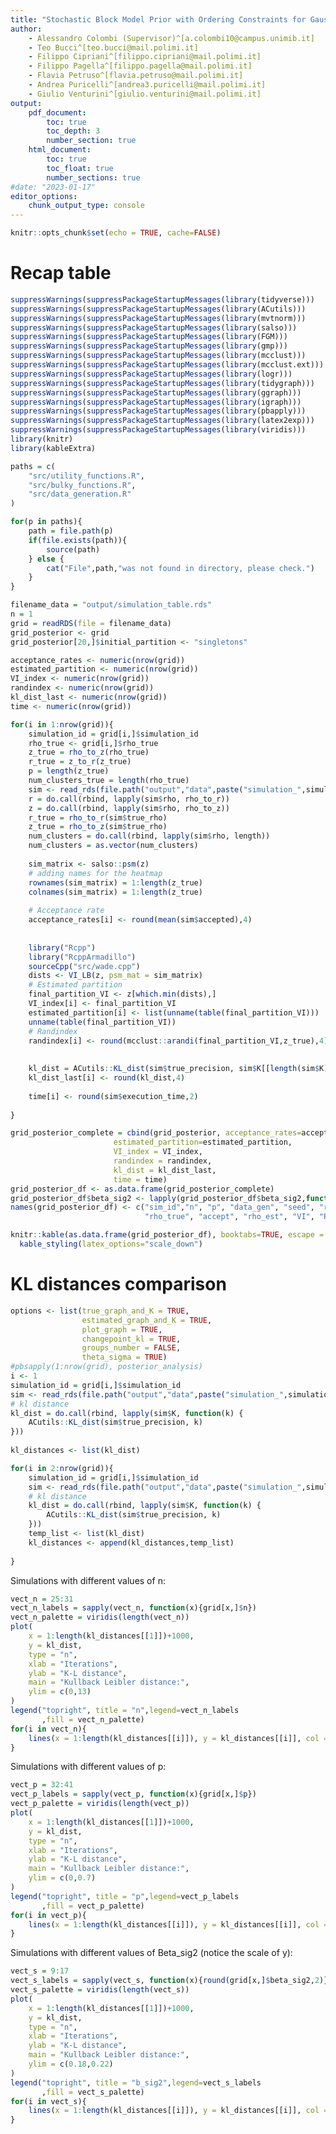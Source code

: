 ```yaml
---
title: "Stochastic Block Model Prior with Ordering Constraints for Gaussian Graphical Models"
author:
    - Alessandro Colombi (Supervisor)^[a.colombi10@campus.unimib.it]
    - Teo Bucci^[teo.bucci@mail.polimi.it]
    - Filippo Cipriani^[filippo.cipriani@mail.polimi.it]
    - Filippo Pagella^[filippo.pagella@mail.polimi.it]
    - Flavia Petruso^[flavia.petruso@mail.polimi.it]
    - Andrea Puricelli^[andrea3.puricelli@mail.polimi.it]
    - Giulio Venturini^[giulio.venturini@mail.polimi.it]
output:
    pdf_document:
        toc: true
        toc_depth: 3
        number_section: true
    html_document:
        toc: true
        toc_float: true
        number_sections: true
#date: "2023-01-17"
editor_options:
    chunk_output_type: console
---
```


```r
knitr::opts_chunk$set(echo = TRUE, cache=FALSE)
```
\newpage

# Recap table

```r
suppressWarnings(suppressPackageStartupMessages(library(tidyverse)))
suppressWarnings(suppressPackageStartupMessages(library(ACutils)))
suppressWarnings(suppressPackageStartupMessages(library(mvtnorm)))
suppressWarnings(suppressPackageStartupMessages(library(salso)))
suppressWarnings(suppressPackageStartupMessages(library(FGM)))
suppressWarnings(suppressPackageStartupMessages(library(gmp)))
suppressWarnings(suppressPackageStartupMessages(library(mcclust)))
suppressWarnings(suppressPackageStartupMessages(library(mcclust.ext)))
suppressWarnings(suppressPackageStartupMessages(library(logr)))
suppressWarnings(suppressPackageStartupMessages(library(tidygraph)))
suppressWarnings(suppressPackageStartupMessages(library(ggraph)))
suppressWarnings(suppressPackageStartupMessages(library(igraph)))
suppressWarnings(suppressPackageStartupMessages(library(pbapply)))
suppressWarnings(suppressPackageStartupMessages(library(latex2exp)))
suppressWarnings(suppressPackageStartupMessages(library(viridis)))
library(knitr)
library(kableExtra)
```
```r
paths = c(
    "src/utility_functions.R",
    "src/bulky_functions.R",
    "src/data_generation.R"
)

for(p in paths){
    path = file.path(p)
    if(file.exists(path)){
        source(path)
    } else {
        cat("File",path,"was not found in directory, please check.")
    }
}
```


```r
filename_data = "output/simulation_table.rds"
n = 1
grid = readRDS(file = filename_data)
grid_posterior <- grid
grid_posterior[20,]$initial_partition <- "singletons"

acceptance_rates <- numeric(nrow(grid))
estimated_partition <- numeric(nrow(grid))
VI_index <- numeric(nrow(grid))
randindex <- numeric(nrow(grid))
kl_dist_last <- numeric(nrow(grid))
time <- numeric(nrow(grid))

for(i in 1:nrow(grid)){
    simulation_id = grid[i,]$simulation_id
    rho_true <- grid[i,]$rho_true
    z_true = rho_to_z(rho_true)
    r_true = z_to_r(z_true)
    p = length(z_true)
    num_clusters_true = length(rho_true)
    sim <- read_rds(file.path("output","data",paste("simulation_",simulation_id,".rds",sep="")))
    r = do.call(rbind, lapply(sim$rho, rho_to_r))
    z = do.call(rbind, lapply(sim$rho, rho_to_z))
    r_true = rho_to_r(sim$true_rho)
    z_true = rho_to_z(sim$true_rho)
    num_clusters = do.call(rbind, lapply(sim$rho, length))
    num_clusters = as.vector(num_clusters)
    
    sim_matrix <- salso::psm(z)
    # adding names for the heatmap
    rownames(sim_matrix) = 1:length(z_true)
    colnames(sim_matrix) = 1:length(z_true)
   
    # Acceptance rate
    acceptance_rates[i] <- round(mean(sim$accepted),4)
    
    
    library("Rcpp")
    library("RcppArmadillo")
    sourceCpp("src/wade.cpp")
    dists <- VI_LB(z, psm_mat = sim_matrix)
    # Estimated partition
    final_partition_VI <- z[which.min(dists),]
    VI_index[i] <- final_partition_VI
    estimated_partition[i] <- list(unname(table(final_partition_VI)))
    unname(table(final_partition_VI))
    # Randindex
    randindex[i] <- round(mcclust::arandi(final_partition_VI,z_true),4)
    
   
    kl_dist = ACutils::KL_dist(sim$true_precision, sim$K[[length(sim$K)]])
    kl_dist_last[i] <- round(kl_dist,4)
    
    time[i] <- round(sim$execution_time,2)
   
}


```

```r
grid_posterior_complete = cbind(grid_posterior, acceptance_rates=acceptance_rates,
                       estimated_partition=estimated_partition,
                       VI_index = VI_index,
                       randindex = randindex,
                       kl_dist = kl_dist_last,
                       time = time)
grid_posterior_df <- as.data.frame(grid_posterior_complete)
grid_posterior_df$beta_sig2 <- lapply(grid_posterior_df$beta_sig2,function(x){round(x,3)})
names(grid_posterior_df) <- c("sim_id","n", "p", "data_gen", "seed", "rho0", "B_sigma", 
                              "rho_true", "accept", "rho_est", "VI", "RI","KL","time")       

knitr::kable(as.data.frame(grid_posterior_df), booktabs=TRUE, escape = TRUE) %>% 
  kable_styling(latex_options="scale_down")

```


\newpage

# KL distances comparison

```r
options <- list(true_graph_and_K = TRUE,
                estimated_graph_and_K = TRUE,
                plot_graph = TRUE,
                changepoint_kl = TRUE,
                groups_number = FALSE,
                theta_sigma = TRUE)
#pbsapply(1:nrow(grid), posterior_analysis)
i <- 1
simulation_id = grid[i,]$simulation_id
sim <- read_rds(file.path("output","data",paste("simulation_",simulation_id,".rds",sep="")))
# kl distance
kl_dist = do.call(rbind, lapply(sim$K, function(k) {
    ACutils::KL_dist(sim$true_precision, k)
}))
    
kl_distances <- list(kl_dist)

for(i in 2:nrow(grid)){
    simulation_id = grid[i,]$simulation_id
    sim <- read_rds(file.path("output","data",paste("simulation_",simulation_id,".rds",sep="")))
    # kl distance
    kl_dist = do.call(rbind, lapply(sim$K, function(k) {
        ACutils::KL_dist(sim$true_precision, k)
    }))
    temp_list <- list(kl_dist)
    kl_distances <- append(kl_distances,temp_list)
    
}
```

Simulations with different values of n:
```r
vect_n = 25:31
vect_n_labels = sapply(vect_n, function(x){grid[x,]$n})
vect_n_palette = viridis(length(vect_n))
plot(
    x = 1:length(kl_distances[[1]])+1000,
    y = kl_dist,
    type = "n",
    xlab = "Iterations",
    ylab = "K-L distance",
    main = "Kullback Leibler distance:",
    ylim = c(0,13)
)
legend("topright", title = "n",legend=vect_n_labels
       ,fill = vect_n_palette)
for(i in vect_n){
    lines(x = 1:length(kl_distances[[i]]), y = kl_distances[[i]], col = vect_n_palette[i-vect_n[1]+1], lwd = 2)
}

```

Simulations with different values of p:
```r
vect_p = 32:41
vect_p_labels = sapply(vect_p, function(x){grid[x,]$p})
vect_p_palette = viridis(length(vect_p))
plot(
    x = 1:length(kl_distances[[1]])+1000,
    y = kl_dist,
    type = "n",
    xlab = "Iterations",
    ylab = "K-L distance",
    main = "Kullback Leibler distance:",
    ylim = c(0,0.7)
)
legend("topright", title = "p",legend=vect_p_labels
       ,fill = vect_p_palette)
for(i in vect_p){
    lines(x = 1:length(kl_distances[[i]]), y = kl_distances[[i]], col = vect_p_palette[i-vect_p[1]+1], lwd = 2)
}
```

Simulations with different values of Beta_sig2 (notice the scale of y):
```r
vect_s = 9:17
vect_s_labels = sapply(vect_s, function(x){round(grid[x,]$beta_sig2,2)})
vect_s_palette = viridis(length(vect_s))
plot(
    x = 1:length(kl_distances[[1]])+1000,
    y = kl_dist,
    type = "n",
    xlab = "Iterations",
    ylab = "K-L distance",
    main = "Kullback Leibler distance:",
    ylim = c(0.18,0.22)
)
legend("topright", title = "b_sig2",legend=vect_s_labels
       ,fill = vect_s_palette)
for(i in vect_s){
    lines(x = 1:length(kl_distances[[i]]), y = kl_distances[[i]], col = vect_s_palette[i-vect_s[1]+1], lwd = 2)
}
```
